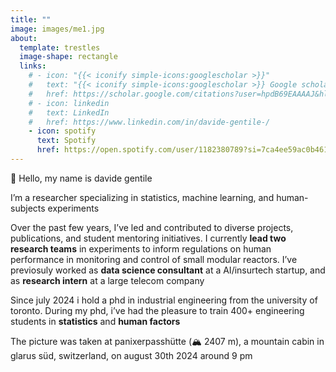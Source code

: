 ```yaml
---
title: ""
image: images/me1.jpg
about:
  template: trestles
  image-shape: rectangle
  links:
    # - icon: "{{< iconify simple-icons:googlescholar >}}"
    #   text: "{{< iconify simple-icons:googlescholar >}} Google scholar"
    #   href: https://scholar.google.com/citations?user=hpdB69EAAAAJ&hl=en
    # - icon: linkedin
    #   text: LinkedIn
    #   href: https://www.linkedin.com/in/davide-gentile-/
    - icon: spotify
      text: Spotify
      href: https://open.spotify.com/user/1182380789?si=7ca4ee59ac0b4619
---
```


👋 Hello, my name is davide gentile

I'm a researcher specializing in statistics, machine learning, and human-subjects experiments

Over the past few years, I've led and contributed to diverse projects, publications, and student mentoring initiatives. I currently **lead two research teams** in experiments to inform regulations on human performance in monitoring and control of small modular reactors. I've previosuly worked as **data science consultant** at a AI/insurtech startup, and as **research intern** at a large telecom company

Since july 2024 i hold a phd in industrial engineering from the university of toronto. During my phd, i've had the pleasure to train 400+ engineering students in **statistics** and **human factors**

The picture was taken at panixerpasshütte (🏔️ 2407 m), a mountain cabin in glarus süd, switzerland, on august 30th 2024 around 9 pm
